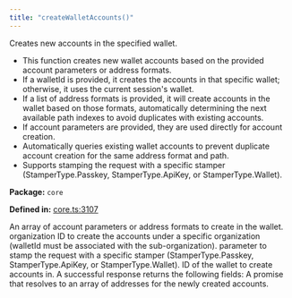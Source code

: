 ```yaml
---
title: "createWalletAccounts()"
---
```



<H3Bordered text="Overview" />

Creates new accounts in the specified wallet.

<ul>
  <li>This function creates new wallet accounts based on the provided account parameters or address formats.</li>
  <li>If a walletId is provided, it creates the accounts in that specific wallet; otherwise, it uses the current session's wallet.</li>
  <li>If a list of address formats is provided, it will create accounts in the wallet based on those formats, automatically determining the next available path indexes to avoid duplicates with existing accounts.</li>
  <li>If account parameters are provided, they are used directly for account creation.</li>
  <li>Automatically queries existing wallet accounts to prevent duplicate account creation for the same address format and path.</li>
  <li>Supports stamping the request with a specific stamper (StamperType.Passkey, StamperType.ApiKey, or StamperType.Wallet).</li>
</ul>

<p><strong>Package:</strong> <code>core</code></p>

<p><strong>Defined in:</strong> <a href="https://github.com/tkhq/sdk/blob/main/packages/core/src/__clients__/core.ts#L3107">core.ts:3107</a></p>

<H3Bordered text="Parameters" />

<ParamField body="params" type='object' required={true} path="params" >
  <Expandable title="params details">
    <NestedParam parentKey="params" childKey="accounts" type='v1WalletAccountParams[] | v1AddressFormat[]' required={true}>
An array of account parameters or address formats to create in the wallet.
</NestedParam>
    <NestedParam parentKey="params" childKey="organizationId" type='string' required={false}>
organization ID to create the accounts under a specific organization (walletId must be associated with the sub-organization).
</NestedParam>
    <NestedParam parentKey="params" childKey="stampWith" type='StamperType' required={false}>
parameter to stamp the request with a specific stamper (StamperType.Passkey, StamperType.ApiKey, or StamperType.Wallet).
</NestedParam>
    <NestedParam parentKey="params" childKey="walletId" type='string' required={true}>
ID of the wallet to create accounts in.
</NestedParam>
  </Expandable>
</ParamField>

<H3Bordered text="Response" />
A successful response returns the following fields:

<ResponseField name="returns" type="string[]" required={true} >
  A promise that resolves to an array of addresses for the newly created accounts.
</ResponseField>

